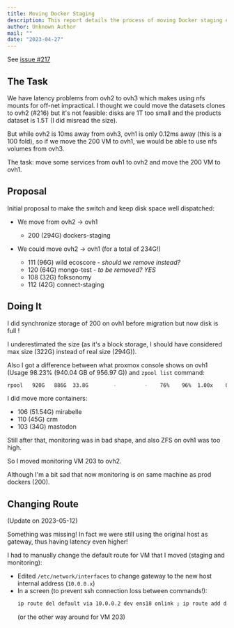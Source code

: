 ```yaml
---
title: Moving Docker Staging
description: This report details the process of moving Docker staging environments to OVH1 to reduce latency issues with NFS mounts. It outlines the challenges encountered with disk space and the strategic relocation of various containers, including the monitoring VM, to optimize performance and network efficiency.
author: Unknown Author
mail: ""
date: "2023-04-27"
---
```


See [issue #217](https://github.com/openfoodfacts/openfoodfacts-infrastructure/issues/217)

## The Task

We have latency problems from ovh2 to ovh3 which makes using nfs mounts for off-net impractical.
I thought we could move the datasets clones to ovh2 (#216) but it's not feasible: disks are 1T too small and the products dataset is 1.5T (I did misread the size).

But while ovh2 is 10ms away from ovh3, ovh1 is only 0.12ms away (this is a 100 fold), so if we move the 200 VM to ovh1, we would be able to use nfs volumes from ovh3.

The task: move some services from ovh1 to ovh2 and move the 200 VM to ovh1.

## Proposal

Initial proposal to make the switch and keep disk space well dispatched:

* We move from ovh2 -> ovh1

  * 200 (294G) dockers-staging

* We could move ovh2 -> ovh1 (for a total of 234G!)

  * 111 (96G) wild ecoscore - *should we remove instead?*
  * 120 (64G) mongo-test - *to be removed? YES*
  * 108 (32G) folksonomy
  * 112 (42G) connect-staging

## Doing It

I did synchronize storage of 200 on ovh1 before migration but now disk is full !

I underestimated the size (as it's a block storage, I should have considered max size (322G) instead of real size (294G)).

Also I got a difference between what proxmox console shows on ovh1 (Usage 98.23% (940.04 GB of 956.97 G)) and `zpool list` command:
``` sh
rpool   920G   886G  33.8G        -         -    76%    96%  1.00x    ONLINE  -
```

I did move more containers:

* 106 (51.54G) mirabelle
* 110 (45G) crm
* 103 (34G) mastodon

Still after that, monitoring was in bad shape, and also ZFS on ovh1 was too high.

So I moved monitoring VM 203 to ovh2.

Although I'm a bit sad that now monitoring is on same machine as prod dockers (200).

## Changing Route

(Update on 2023-05-12)

Something was missing! In fact we were still using the original host as gateway, thus having latency even higher!

I had to manually change the default route for VM that I moved (staging and monitoring):

* Edited `/etc/network/interfaces` to change gateway to the new host internal address (`10.0.0.x`)
* In a screen (to prevent ssh connection loss between commands!):
  ```bash
  ip route del default via 10.0.0.2 dev ens18 onlink ; ip route add default via 10.0.0.1 dev ens18 onlink
  ```
   (or the other way around for VM 203)